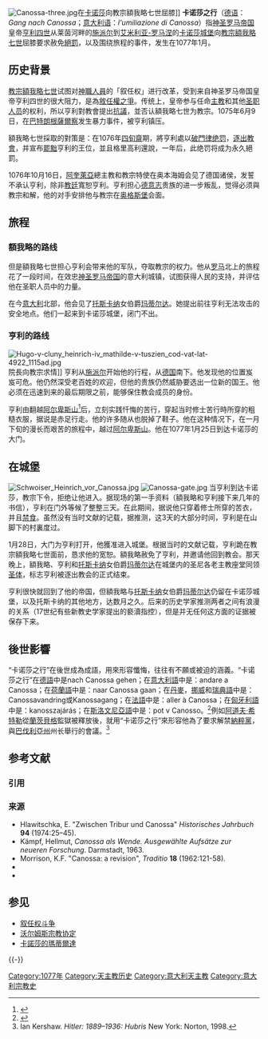 [[Image:Canossa-three.jpg|right]]在[[卡诺莎|卡诺莎]]向教宗額我略七世屈膝]]
'''卡诺莎之行'''（[[德语|德语]]：''Gang nach Canossa''；[[意大利语|意大利语]]：''l'umiliazione di Canossa''）指[[神圣罗马帝国|神圣罗马帝国]]皇帝[[亨利四世_(神圣罗马帝国)|亨利四世]]从莱茵河畔的[[施派尔|施派尔]]到[[艾米利亚-罗马涅|艾米利亚-罗马涅]]的[[卡诺莎城堡|卡诺莎城堡]]向[[教宗|教宗]][[額我略七世|額我略七世]]屈膝要求赦免[[絕罰|絕罰]]，以及围绕旅程的事件，发生在1077年1月。

==历史背景==
{{see also|叙任权斗争|沃尔姆斯宗教协定}}
[[教宗|教宗]][[額我略七世|額我略七世]]试图对[[神職人員|神職人員]]的「叙任权」进行改革，受到来自神圣罗马帝国皇帝亨利四世的很大阻力，是為[[叙任权斗争|敘任權之爭]]。传统上，皇帝参与任命[[主教|主教]]和其他[[圣职人员|圣职人员]]的权利，所以亨利對教會提出[[抗議|抗議]]，並否认額我略七世为教宗。1075年6月9日，在[[巴特朗根薩爾察|巴特朗根薩爾察]]发生暴力事件，被亨利镇压。

額我略七世採取的對策是：在1076年[[四旬齋|四旬齋]]期，將亨利處以[[绝罚|破門律绝罚]]，[[逐出教會|逐出教會]]，并宣布[[罷黜|罷黜]]亨利的王位，並且格里高利還說，一年后，此绝罚将成为永久絕罰。

1076年10月16日，[[阿奎萊亞|阿奎萊亞]]總主教和教宗特使在奥本海姆会见了德国诸侯，发誓不承认亨利，除非[[教廷|教廷]]寬恕亨利。亨利担心[[德意志|德意志]]贵族的进一步叛乱，觉得必须與教宗和解，他的对手安排他与教宗在[[奥格斯堡|奥格斯堡]]会面。

==旅程==
===額我略的路线===
但是額我略七世担心亨利会带来他的军队，夺取教宗的权力。他从[[罗马|罗马]]北上的旅程花了一段时间，在效忠[[神圣罗马帝国|神圣罗马帝国]]的意大利城镇，试图获得人民的支持，并评估他在圣职人员中的力量。

在今[[意大利|意大利]]北部，他会见了[[托斯卡纳|托斯卡纳]]女伯爵[[卡諾莎的瑪蒂爾達|玛蒂尔达]]。她提出前往亨利无法攻击的安全地点。他们一起来到卡诺莎城堡，闭门不出。

===亨利的路线===
[[File:Hugo-v-cluny_heinrich-iv_mathilde-v-tuszien_cod-vat-lat-4922_1115ad.jpg|thumb]]院長向教宗求情]]
亨利从[[施派尔|施派尔]]开始他的行程，从[[德国|德国]]南下。他发现他的位置岌岌可危。他仍然深受老百姓的欢迎，但他的贵族仍然威胁要选出一位新的国王。他必须在迅速到来的最后期限之前，能够保住教会成员的身份。

亨利由{{tsl|en|Mont Cenis|塞尼山}}翻越[[阿尔卑斯山|阿尔卑斯山]]<ref>{{Cite journal |first=C. W. Previté |last=Orton |title=A Point in the Itinerary of Henry IV, 1076–1077 |url=https://archive.org/details/sim_english-historical-review_1910-07_25_99/page/520 |journal=English Historical Review |volume=25 |issue=99 |year=1910 |pages=520–522 |doi=10.1093/ehr/XXV.XCIX.520 }}</ref>后，立刻实践忏悔的苦行，穿起当时修士苦行時所穿的粗糙衣服，据说是赤足行走。他的许多随从也脱掉了鞋子。他在这种情况下，在一月下旬的漫长而艰苦的旅程中，越过[[阿尔卑斯山|阿尔卑斯山]]。他在1077年1月25日到达卡诺莎的大门。

==在城堡==
[[File:Schwoiser_Heinrich_vor_Canossa.jpg|thumb]]
[[File:Canossa-gate.jpg|thumb]]
当亨利到达卡诺莎，教宗下令，拒绝让他进入。据现场的第一手资料（額我略和亨利接下来几年的书信），亨利在门外等候了整整三天。在此期间，据说他只穿着修士所穿的苦衣，并且[[禁食|禁食]]。虽然没有当时文献的记载，据推测，这3天的大部分时间，亨利是在山脚下的村裏度过。

1月28日，大门为亨利打开，他獲准进入城堡。根据当时的文献记载，亨利跪在教宗額我略七世面前，恳求他的宽恕。額我略赦免了亨利，并邀请他回到教会。那天晚上，額我略、亨利和[[托斯卡纳|托斯卡纳]]女伯爵[[卡諾莎的瑪蒂爾達|玛蒂尔达]]在城堡内的圣尼各老主教座堂同领[[圣体|圣体]]，标志亨利被逐出教会的正式结束{{cfn|Zimmermann|y=1975|loc=chapter 5}}。

亨利很快就回到了他的帝国，但額我略与[[托斯卡纳大公国|托斯卡纳]]女伯爵[[卡諾莎的瑪蒂爾達|玛蒂尔达]]仍留在卡诺莎城堡，以及托斯卡纳的其他地方，达数月之久。后来的历史学家推测两者之间有浪漫的关系（17世纪有些新教史学家提出的褻瀆指控），但是并无任何这方面的证据被保存下来{{cfn|Struve|y=1995|p=44ff}}。

==後世影響==
“卡诺莎之行”在後世成為成語，用來形容懺悔，往往有不願或被迫的涵義。“卡诺莎之行”在[[德語|德語]]中是nach Canossa gehen；在[[意大利語|意大利語]]中是：andare a Canossa；在[[荷蘭語|荷蘭語]]中是：naar Canossa gaan；在[[丹麥|丹麥]]，[[挪威|挪威]]和[[瑞典語|瑞典語]]中是：Canossavandring或Kanossagang；在[[法語|法語]]中是：aller à Canossa；在[[匈牙利語|匈牙利語]]中是：kanosszajárás；在[[斯洛文尼亞語|斯洛文尼亞語]]中是：pot v Canosso。<ref name="Lindberg2009">{{cite book|author=Carter Lindberg|title=''A Brief History of Christianity''|url=https://books.google.com/books?id=NlFbJXGWSTIC&pg=PA68|date=2009-02-04|publisher=John Wiley & Sons| isbn=978-1-4051-4887-0| pages=68}}{{en}}</ref>例如[[阿道夫·希特勒|阿道夫·希特勒]]從[[萊希河畔蘭茨貝格|蘭茨貝格]]監獄被釋放後，就用“卡诺莎之行”來形容他為了要求解禁[[納粹黨|納粹黨]]，與[[巴伐利亚|巴伐利亞州]]州长{{link-en|海因里希|Heinrich Held}}舉行的會議。<ref>Ian Kershaw. ''Hitler: 1889–1936: Hubris'' New York: Norton, 1998.</ref>

== 参考文献 ==
=== 引用 ===
{{Reflist|2}}

=== 来源===
* Hlawitschka, E. "Zwischen Tribur und Canossa" ''Historisches Jahrbuch'' '''94''' (1974:25–45).
* Kämpf, Hellmut, ''Canossa als Wende. Ausgewählte Aufsätze zur neueren Forschung''.  Darmstadt, 1963.
* Morrison, K.F. "Canossa: a revision", ''Traditio'' '''18''' (1962:121-58).
* {{cite journal
| last = Struve 
| first = Tilman
| title =  ''Mathilde von Tuszien-Canossa und Heinrich IV.: Der Wandel ihrer Beziehungen vor dem Hintergrund des Investiturstreites''
| journal = Historisches Jahrbuch
| issn = 0018-2621
| year = 1995
| volume = 115
| language = de
| ref = harv
}}
* {{cite book
 |first        = Harald
 |last         = Zimmermann
 |title        = ''Der Canossagang von 1077: Wirkungen und Wirklichkeit''
 |url          = https://books.google.com/books?id=MtUnAQAAIAAJ
 |year         = 1975
 |location     = Mainz
 |publisher    = Akademie der Wissenschaften und der Literatur
 |isbn         = 978-3-515-01998-9
 |language     = de
 |ref          = harv
 |access-date  = 2021-04-15
 |archive-date = 2021-04-20
 |archive-url  = https://web.archive.org/web/20210420123832/https://books.google.com/books?id=MtUnAQAAIAAJ
 |dead-url     = no
}}

== 参见 ==
* [[叙任权斗争|叙任权斗争]]
* [[沃尔姆斯宗教协定|沃尔姆斯宗教协定]]
*[[卡諾莎的瑪蒂爾達|卡諾莎的瑪蒂爾達]]

{{-}}
{{天主教会史}}

{{Authority control}}
[[Category:1077年|Category:1077年]]
[[Category:天主教历史|Category:天主教历史]]
[[Category:意大利天主教|Category:意大利天主教]]
[[Category:意大利宗教史|Category:意大利宗教史]]

{{Commonscat|Walk to Canossa}}